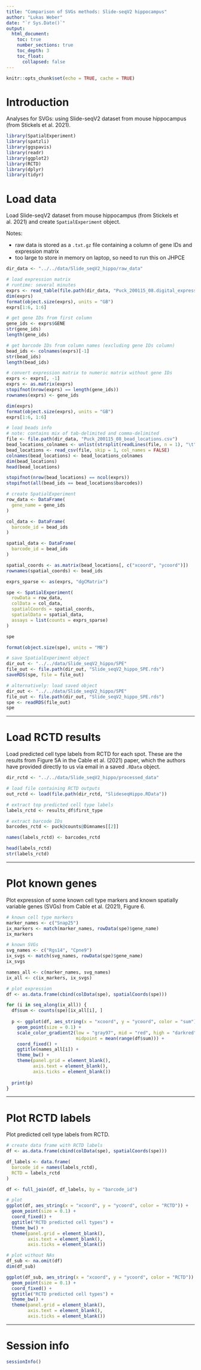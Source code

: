 ```yaml
---
title: "Comparison of SVGs methods: Slide-seqV2 hippocampus"
author: "Lukas Weber"
date: "`r Sys.Date()`"
output:
  html_document:
    toc: true
    number_sections: true
    toc_depth: 3
    toc_float:
      collapsed: false
---
```


```r
knitr::opts_chunk$set(echo = TRUE, cache = TRUE)
```


# Introduction

Analyses for SVGs: using Slide-seqV2 dataset from mouse hippocampus (from Stickels et al. 2021).

```r
library(SpatialExperiment)
library(spatzli)
library(ggspavis)
library(readr)
library(ggplot2)
library(RCTD)
library(dplyr)
library(tidyr)
```


# Load data

Load Slide-seqV2 dataset from mouse hippocampus (from Stickels et al. 2021) and create `SpatialExperiment` object.

Notes:

- raw data is stored as a `.txt.gz` file containing a column of gene IDs and expression matrix
- too large to store in memory on laptop, so need to run this on JHPCE


```r
dir_data <- "../../data/Slide_seqV2_hippo/raw_data"

# load expression matrix
# runtime: several minutes
exprs <- read_table(file.path(dir_data, "Puck_200115_08.digital_expression.txt.gz"))
dim(exprs)
format(object.size(exprs), units = "GB")
exprs[1:6, 1:6]

# get gene IDs from first column
gene_ids <- exprs$GENE
str(gene_ids)
length(gene_ids)

# get barcode IDs from column names (excluding gene IDs column)
bead_ids <- colnames(exprs)[-1]
str(bead_ids)
length(bead_ids)

# convert expression matrix to numeric matrix without gene IDs
exprs <- exprs[, -1]
exprs <- as.matrix(exprs)
stopifnot(nrow(exprs) == length(gene_ids))
rownames(exprs) <- gene_ids

dim(exprs)
format(object.size(exprs), units = "GB")
exprs[1:6, 1:6]
```

```r
# load beads info
# note: contains mix of tab-delimited and comma-delimited
file <- file.path(dir_data, "Puck_200115_08_bead_locations.csv")
bead_locations_colnames <- unlist(strsplit(readLines(file, n = 1), "\t"))
bead_locations <- read_csv(file, skip = 1, col_names = FALSE)
colnames(bead_locations) <- bead_locations_colnames
dim(bead_locations)
head(bead_locations)

stopifnot(nrow(bead_locations) == ncol(exprs))
stopifnot(all(bead_ids == bead_locations$barcodes))
```

```r
# create SpatialExperiment
row_data <- DataFrame(
  gene_name = gene_ids
)

col_data <- DataFrame(
  barcode_id = bead_ids
)

spatial_data <- DataFrame(
  barcode_id = bead_ids
)

spatial_coords <- as.matrix(bead_locations[, c("xcoord", "ycoord")])
rownames(spatial_coords) <- bead_ids

exprs_sparse <- as(exprs, "dgCMatrix")

spe <- SpatialExperiment(
  rowData = row_data, 
  colData = col_data, 
  spatialCoords = spatial_coords, 
  spatialData = spatial_data, 
  assays = list(counts = exprs_sparse)
)

spe

format(object.size(spe), units = "MB")
```

```r
# save SpatialExperiment object
dir_out <- "../../data/Slide_seqV2_hippo/SPE"
file_out <- file.path(dir_out, "Slide_seqV2_hippo_SPE.rds")
saveRDS(spe, file = file_out)
```

```r
# alternatively: load saved object
dir_out <- "../../data/Slide_seqV2_hippo/SPE"
file_out <- file.path(dir_out, "Slide_seqV2_hippo_SPE.rds")
spe <- readRDS(file_out)
spe
```


---

# Load RCTD results

Load predicted cell type labels from RCTD for each spot. These are the results from Figure 5A in the Cable et al. (2021) paper, which the authors have provided directly to us via email in a saved `.RData` object.

```r
dir_rctd <- "../../data/Slide_seqV2_hippo/processed_data"

# load file containing RCTD outputs
out_rctd <- load(file.path(dir_rctd, "SlideseqHippo.RData"))

# extract top predicted cell type labels
labels_rctd <- results_df$first_type

# extract barcode IDs
barcodes_rctd <- puck@counts@Dimnames[[2]]

names(labels_rctd) <- barcodes_rctd

head(labels_rctd)
str(labels_rctd)
```


---

# Plot known genes

Plot expression of some known cell type markers and known spatially variable genes (SVGs) from Cable et al. (2021), Figure 6.

```r
# known cell type markers
marker_names <- c("Snap25")
ix_markers <- match(marker_names, rowData(spe)$gene_name)
ix_markers

# known SVGs
svg_names <- c("Rgs14", "Cpne9")
ix_svgs <- match(svg_names, rowData(spe)$gene_name)
ix_svgs

names_all <- c(marker_names, svg_names)
ix_all <- c(ix_markers, ix_svgs)

# plot expression
df <- as.data.frame(cbind(colData(spe), spatialCoords(spe)))

for (i in seq_along(ix_all)) {
  df$sum <- counts(spe)[ix_all[i], ]
  
  p <- ggplot(df, aes_string(x = "xcoord", y = "ycoord", color = "sum")) + 
    geom_point(size = 0.1) + 
    scale_color_gradient2(low = "gray97", mid = "red", high = "darkred", 
                          midpoint = mean(range(df$sum))) + 
    coord_fixed() + 
    ggtitle(names_all[i]) + 
    theme_bw() + 
    theme(panel.grid = element_blank(), 
          axis.text = element_blank(), 
          axis.ticks = element_blank())
  
  print(p)
}
```


---

# Plot RCTD labels

Plot predicted cell type labels from RCTD.

```r
# create data frame with RCTD labels
df <- as.data.frame(cbind(colData(spe), spatialCoords(spe)))

df_labels <- data.frame(
  barcode_id = names(labels_rctd), 
  RCTD = labels_rctd
)

df <- full_join(df, df_labels, by = "barcode_id")

# plot
ggplot(df, aes_string(x = "xcoord", y = "ycoord", color = "RCTD")) + 
  geom_point(size = 0.1) + 
  coord_fixed() + 
  ggtitle("RCTD predicted cell types") + 
  theme_bw() + 
  theme(panel.grid = element_blank(), 
        axis.text = element_blank(), 
        axis.ticks = element_blank())

# plot without NAs
df_sub <- na.omit(df)
dim(df_sub)

ggplot(df_sub, aes_string(x = "xcoord", y = "ycoord", color = "RCTD")) + 
  geom_point(size = 0.1) + 
  coord_fixed() + 
  ggtitle("RCTD predicted cell types") + 
  theme_bw() + 
  theme(panel.grid = element_blank(), 
        axis.text = element_blank(), 
        axis.ticks = element_blank())
```


---

# Session info

```r
sessionInfo()
```

